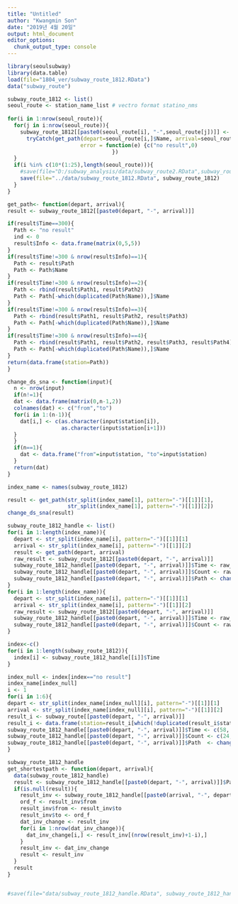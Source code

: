 ```yaml
---
title: "Untitled"
author: "Kwangmin Son"
date: "2019년 4월 20일"
output: html_document
editor_options: 
  chunk_output_type: console
---
```


```r
library(seoulsubway)
library(data.table)
load(file="1804_ver/subway_route_1812.RData")
data("subway_route")
```

```r
subway_route_1812 <- list()
seoul_route <- station_name_list # vectro format statino_nms
  
for(i in 1:nrow(seoul_route)){
  for(j in i:nrow(seoul_route)){
    subway_route_1812[[paste0(seoul_route[i], "-",seoul_route[j])]] <-
      tryCatch(get_path(depart=seoul_route[i,]$Name, arrival=seoul_route[j,]$Name),
                       error = function(e) {c("no result",0)
                                 })
  }
  if(i %in% c(10*(1:25),length(seoul_route))){
    #save(file="D:/subway_analysis/data/subway_route2.RData",subway_route2, seoul_route)
    save(file="../data/subway_route_1812.RData", subway_route_1812)
  }
}

```


```r
get_path<- function(depart, arrival){
result <- subway_route_1812[[paste0(depart, "-", arrival)]]

if(result$Time==300){
  Path <- "no result"
  ind <- 0
  result$Info <- data.frame(matrix(0,5,5))
}
if(result$Time!=300 & nrow(result$Info)==1){
  Path <- result$Path
  Path <- Path$Name
}
if(result$Time!=300 & nrow(result$Info)==2){
  Path <- rbind(result$Path1, result$Path2)
  Path <- Path[-which(duplicated(Path$Name)),]$Name
}
if(result$Time!=300 & nrow(result$Info)==3){
  Path <- rbind(result$Path1, result$Path2, result$Path3)
  Path <- Path[-which(duplicated(Path$Name)),]$Name
}
if(result$Time!=300 & nrow(result$Info)==4){
  Path <- rbind(result$Path1, result$Path2, result$Path3, result$Path4)
  Path <- Path[-which(duplicated(Path$Name)),]$Name
}
return(data.frame(station=Path))
}

change_ds_sna <- function(input){
  n <- nrow(input)
  if(n!=1){
  dat <- data.frame(matrix(0,n-1,2))
  colnames(dat) <- c("from","to")
  for(i in 1:(n-1)){
    dat[i,] <- c(as.character(input$station[i]),
                 as.character(input$station[i+1]))
  }
  }
  if(n==1){
    dat <- data.frame("from"=input$station, "to"=input$station)
  }
  return(dat)
}

index_name <- names(subway_route_1812)

result <- get_path(str_split(index_name[1], pattern="-")[[1]][1],
                   str_split(index_name[1], pattern="-")[[1]][2])
change_ds_sna(result)

subway_route_1812_handle <- list()
for(i in 1:length(index_name)){
  depart <- str_split(index_name[i], pattern="-")[[1]][1]
  arrival <- str_split(index_name[i], pattern="-")[[1]][2]
  result <- get_path(depart, arrival)
  raw_result <- subway_route_1812[[paste0(depart, "-", arrival)]]
  subway_route_1812_handle[[paste0(depart, "-", arrival)]]$Time <- raw_result$Time
  subway_route_1812_handle[[paste0(depart, "-", arrival)]]$Count <- raw_result$Count
  subway_route_1812_handle[[paste0(depart, "-", arrival)]]$Path <- change_ds_sna(result)  
}
for(i in 1:length(index_name)){
  depart <- str_split(index_name[i], pattern="-")[[1]][1]
  arrival <- str_split(index_name[i], pattern="-")[[1]][2]
  raw_result <- subway_route_1812[[paste0(depart, "-", arrival)]]
  subway_route_1812_handle[[paste0(depart, "-", arrival)]]$Time <- raw_result$Time
  subway_route_1812_handle[[paste0(depart, "-", arrival)]]$Count <- raw_result$Count
}

index<-c()
for(i in 1:length(subway_route_1812)){
  index[i] <- subway_route_1812_handle[[i]]$Time
}

index_null <- index[index=="no result"]
index_name[index_null]
i <- 1
for(i in 1:6){
depart <- str_split(index_name[index_null][i], pattern="-")[[1]][1]
arrival <- str_split(index_name[index_null][i], pattern="-")[[1]][2]
result_i <- subway_route[[paste0(depart, "-", arrival)]]
result_i <- data.frame(station=result_i[which(!duplicated(result_i$station)),])
subway_route_1812_handle[[paste0(depart, "-", arrival)]]$Time <- c(58, 68, 64, 54, 58, 56)[i]
subway_route_1812_handle[[paste0(depart, "-", arrival)]]$Count <- c(24, 18, 17, 15, 17, 16)[i]
subway_route_1812_handle[[paste0(depart, "-", arrival)]]$Path  <- change_ds_sna(result_i)
}

subway_route_1812_handle
get_shortestpath <- function(depart, arrival){
  data(subway_route_1812_handle)
  result <- subway_route_1812_handle[[paste0(depart, "-", arrival)]]$Path
  if(is.null(result)){
    result_inv <- subway_route_1812_handle[[paste0(arrival, "-", depart)]]$Path
    ord_f <- result_inv$from
    result_inv$from <- result_inv$to
    result_inv$to <- ord_f
    dat_inv_change <- result_inv
    for(i in 1:nrow(dat_inv_change)){
      dat_inv_change[i,] <- result_inv[(nrow(result_inv)+1-i),]
    }
    result_inv <- dat_inv_change
    result <- result_inv
  }
  result
}


#save(file="data/subway_route_1812_handle.RData", subway_route_1812_handle)
```


